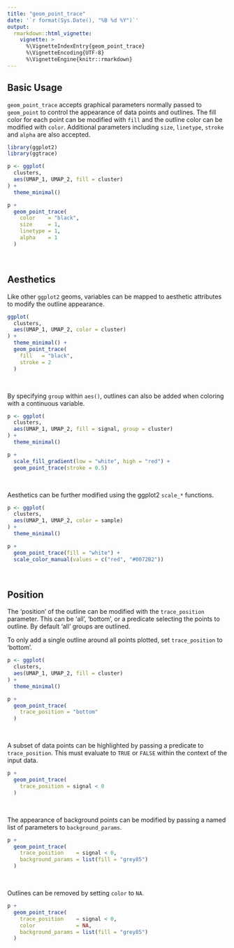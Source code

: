 ```yaml
---
title: "geom_point_trace"
date: '`r format(Sys.Date(), "%B %d %Y")`'
output:
  rmarkdown::html_vignette:
    vignette: >
      %\VignetteIndexEntry{geom_point_trace}
      %\VignetteEncoding{UTF-8}
      %\VignetteEngine{knitr::rmarkdown}
---
```


## Basic Usage

`geom_point_trace` accepts graphical parameters normally passed to `geom_point` to control the appearance of data points and outlines. The fill color for each point can be modified with `fill` and the outline color can be modified with `color`. Additional parameters including `size`, `linetype`, `stroke` and `alpha` are also accepted.

```r
library(ggplot2)
library(ggtrace)

p <- ggplot(
  clusters,
  aes(UMAP_1, UMAP_2, fill = cluster)
) + 
  theme_minimal()

p +
  geom_point_trace(
    color    = "black",
    size     = 1,
    linetype = 1,
    alpha    = 1
  )
```

<br>

## Aesthetics

Like other `ggplot2` geoms, variables can be mapped to aesthetic attributes to modify the outline appearance.

```r
ggplot(
  clusters,
  aes(UMAP_1, UMAP_2, color = cluster)
) +
  theme_minimal() +
  geom_point_trace(
    fill   = "black",
    stroke = 2
  )
```

<br>

By specifying `group` within `aes()`, outlines can also be added when coloring with a continuous variable.

```r
p <- ggplot(
  clusters,
  aes(UMAP_1, UMAP_2, fill = signal, group = cluster)
) +
  theme_minimal()

p +
  scale_fill_gradient(low = "white", high = "red") +
  geom_point_trace(stroke = 0.5)
```

<br>

Aesthetics can be further modified using the ggplot2 `scale_*` functions.

```r
p <- ggplot(
  clusters,
  aes(UMAP_1, UMAP_2, color = sample)
) +
  theme_minimal()

p +
  geom_point_trace(fill = "white") +
  scale_color_manual(values = c("red", "#0072B2"))
```

<br>

## Position

The 'position' of the outline can be modified with the `trace_position` parameter. This can be 'all', 'bottom', or a predicate selecting the points to outline. By default 'all' groups are outlined.

To only add a single outline around all points plotted, set `trace_position` to 'bottom'.

```r
p <- ggplot(
  clusters,
  aes(UMAP_1, UMAP_2, fill = cluster)
) +
  theme_minimal()

p +
  geom_point_trace(
    trace_position = "bottom"
  )
```

<br>

A subset of data points can be highlighted by passing a predicate to `trace_position`. This must evaluate to `TRUE` or `FALSE` within the context of the input data.

```r
p +
  geom_point_trace(
    trace_position = signal < 0
  )
```

<br>

The appearance of background points can be modified by passing a named list of parameters to `background_params`.

```r
p +
  geom_point_trace(
    trace_position    = signal < 0,
    background_params = list(fill = "grey85")
  )
```

<br>

Outlines can be removed by setting `color` to `NA`.

```r
p +
  geom_point_trace(
    trace_position    = signal < 0,
    color             = NA,
    background_params = list(fill = "grey85")
  )
```




